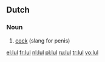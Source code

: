 ==Dutch==

===Noun===
{{infl|nl|noun|g=m}}

# [[cock]] (slang for penis)

{{tbot entry|Dutch|cock|2007|November}}

[[el:lul]]
[[fr:lul]]
[[nl:lul]]
[[pl:lul]]
[[ru:lul]]
[[tr:lul]]
[[vo:lul]]